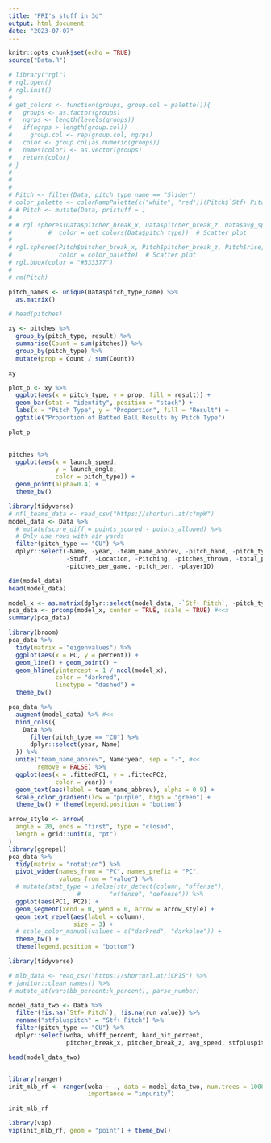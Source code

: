 ```yaml
---
title: "PRI's stuff in 3d"
output: html_document
date: "2023-07-07"
---
```


```r
knitr::opts_chunk$set(echo = TRUE)
source("Data.R")
```

```r
# library("rgl")
# rgl.open()
# rgl.init()
# 
# get_colors <- function(groups, group.col = palette()){
#   groups <- as.factor(groups)
#   ngrps <- length(levels(groups))
#   if(ngrps > length(group.col)) 
#     group.col <- rep(group.col, ngrps)
#   color <- group.col[as.numeric(groups)]
#   names(color) <- as.vector(groups)
#   return(color)
# }
# 
# 
# 
# Pitch <- filter(Data, pitch_type_name == "Slider")
# color_palette <- colorRampPalette(c("white", "red"))(Pitch$`Stf+ Pitch`)
# # Pitch <- mutate(Data, pristuff = )
# 
# # rgl.spheres(Data$pitcher_break_x, Data$pitcher_break_z, Data$avg_speed, r = 0.2, 
#          #  color = get_colors(Data$pitch_type))  # Scatter plot
# 
# rgl.spheres(Pitch$pitcher_break_x, Pitch$pitcher_break_z, Pitch$rise, r = 0.2, 
#             color = color_palette)  # Scatter plot
# rgl.bbox(color = "#333377")
# 
# rm(Pitch)
```

```r
pitch_names <- unique(Data$pitch_type_name) %>% 
  as.matrix()
```


```r
# head(pitches)

xy <- pitches %>%
  group_by(pitch_type, result) %>%
  summarise(Count = sum(pitches)) %>%
  group_by(pitch_type) %>%
  mutate(prop = Count / sum(Count))

xy

plot_p <- xy %>%
  ggplot(aes(x = pitch_type, y = prop, fill = result)) +
  geom_bar(stat = "identity", position = "stack") +
  labs(x = "Pitch Type", y = "Proportion", fill = "Result") +
  ggtitle("Proportion of Batted Ball Results by Pitch Type")

plot_p
  
```


```r
pitches %>% 
  ggplot(aes(x = launch_speed,
             y = launch_angle,
             color = pitch_type)) +
  geom_point(alpha=0.4) +
  theme_bw()
```
```r
library(tidyverse)
# nfl_teams_data <- read_csv("https://shorturl.at/cfmpW")
model_data <- Data %>%
  # mutate(score_diff = points_scored - points_allowed) %>%
  # Only use rows with air yards
  filter(pitch_type == "CU") %>%
  dplyr::select(-Name, -year, -team_name_abbrev, -pitch_hand, -pitch_type_name, -IP,
                -Stuff, -Location, -Pitching, -pitches_thrown, -total_pitches,
                -pitches_per_game, -pitch_per, -playerID)

dim(model_data)
head(model_data)
```
```r
model_x <- as.matrix(dplyr::select(model_data, -`Stf+ Pitch`, -pitch_type))
pca_data <- prcomp(model_x, center = TRUE, scale = TRUE) #<<x
summary(pca_data)
```
```r
library(broom)
pca_data %>%
  tidy(matrix = "eigenvalues") %>%
  ggplot(aes(x = PC, y = percent)) +
  geom_line() + geom_point() +
  geom_hline(yintercept = 1 / ncol(model_x),
             color = "darkred",
             linetype = "dashed") +
  theme_bw()
```
```r
pca_data %>%
  augment(model_data) %>% #<<
  bind_cols({
    Data %>% 
      filter(pitch_type == "CU") %>%
      dplyr::select(year, Name)
  }) %>%
  unite("team_name_abbrev", Name:year, sep = "-", #<<
        remove = FALSE) %>%
  ggplot(aes(x = .fittedPC1, y = .fittedPC2, 
             color = year)) +
  geom_text(aes(label = team_name_abbrev), alpha = 0.9) +
  scale_color_gradient(low = "purple", high = "green") +
  theme_bw() + theme(legend.position = "bottom")
```
```r
arrow_style <- arrow(
  angle = 20, ends = "first", type = "closed", 
  length = grid::unit(8, "pt")
)
library(ggrepel)
pca_data %>%
  tidy(matrix = "rotation") %>%
  pivot_wider(names_from = "PC", names_prefix = "PC", 
              values_from = "value") %>%
  # mutate(stat_type = ifelse(str_detect(column, "offense"),
                   #        "offense", "defense")) %>%
  ggplot(aes(PC1, PC2)) +
  geom_segment(xend = 0, yend = 0, arrow = arrow_style) +
  geom_text_repel(aes(label = column),
                  size = 3) +
  # scale_color_manual(values = c("darkred", "darkblue")) +
  theme_bw() +
  theme(legend.position = "bottom")

```
```r
library(tidyverse)

# mlb_data <- read_csv("https://shorturl.at/iCP15") %>%
# janitor::clean_names() %>%
# mutate_at(vars(bb_percent:k_percent), parse_number)

model_data_two <- Data %>%
  filter(!is.na(`Stf+ Pitch`), !is.na(run_value)) %>%
  rename("stfpluspitch" = "Stf+ Pitch") %>% 
  filter(pitch_type == "CU") %>% 
  dplyr::select(woba, whiff_percent, hard_hit_percent, 
                pitcher_break_x, pitcher_break_z, avg_speed, stfpluspitch)

head(model_data_two)


library(ranger)
init_mlb_rf <- ranger(woba ~ ., data = model_data_two, num.trees = 1000,
                      importance = "impurity") 

init_mlb_rf

library(vip)
vip(init_mlb_rf, geom = "point") + theme_bw()

```


